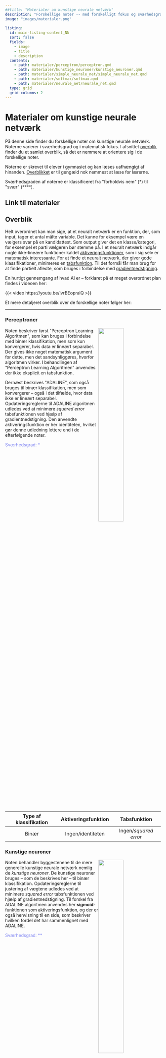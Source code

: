 ```yaml
---
##title: "Materialer om kunstige neurale netværk"
description: "Forskellige noter -- med forskelligt fokus og sværhedsgrad -- om kunstige neurale netværk."
image: "images/materialer.png"
      
listing:
  id: main-listing-content_NN
  sort: false
  fields: 
    - image
    - title
    - description
  contents: 
    - path: materialer/perceptron/perceptron.qmd
    - path: materialer/kunstige_neuroner/kunstige_neuroner.qmd
    - path: materialer/simple_neurale_net/simple_neurale_net.qmd
    - path: materialer/softmax/softmax.qmd
    - path: materialer/neurale_net/neurale_net.qmd
  type: grid 
  grid-columns: 2
---
```


# Materialer om kunstige neurale netværk

På denne side finder du forskellige noter om kunstige neurale netværk. Noterne varierer i sværhedsgrad og i matematisk fokus. I afsnittet [overblik](#overblik) finder du et samlet overblik, så det er nemmere at orientere sig i de forskellige noter. 

Noterne er skrevet til elever i gymnasiet og kan læses uafhængigt af hinanden. [Overblikket](#overblik) er til gengæld nok nemmest at læse for lærerne. 

Sværhedsgraden af noterne er klassificeret fra \"forholdvis nem\" (\*) til \"svær\" (\*\*\*\*).

## Link til materialer

::: {#main-listing-content_NN}
:::


## Overblik

Helt overordnet kan man sige, at et neuralt netværk er en funktion, der, som input, tager et antal målte variable. Det kunne for eksempel være en vælgers svar på en kandidattest. Som output giver det en klasse/kategori, for eksempel et parti vælgeren bør stemme på. I et neuralt netværk indgår nogle ikke-lineære funktioner kaldet [aktiveringsfunktioner](undervisningsforloeb/aktiveringsfunktioner.qmd), som i sig selv er matematisk interessante. For at finde et neuralt netværk, der giver gode klassifikationer, minimeres en [tabsfunktion](materialer/tabsfunktioner/tabsfunktioner.qmd). Til det formål får man brug for at finde partielt afledte, som bruges i forbindelse med [gradientnedstigning](materialer/gradientnedstigning/gradientnedstigning.qmd).

En hurtigt gennemgang af hvad AI er -- forklaret på et meget overordnet plan findes i videoen her:

{{< video https://youtu.be/ivrBEopralQ >}}

Et mere detaljeret overblik over de forskellige noter følger her:

***

### Perceptroner

![](materialer/perceptron/images/perceptron.png){style='float:right;'  width=40%}

Noten beskriver først \"Perceptron Learning Algoritmen\", som kan bruges i forbindelse med binær klassifikation, men som kun konvergerer, hvis data er lineært separabel. Der gives ikke noget matematisk argument for dette, men det sandsynliggøres, hvorfor algoritmen virker. I behandlingen af  \"Perceptron Learning Algoritmen\" anvendes der ikke eksplicit en tabsfunktion.  

Dernæst beskrives \"ADALINE\", som også bruges til binær klassifikation, men som konvergerer -- også i det tilfælde, hvor data ikke er lineært separabel. Opdateringsreglerne til ADALINE algoritmen udledes ved at minimere *squared error* tabsfunktionen ved hjælp af gradientnedstigning. Den anvendte aktiveringsfunktion er her identiteten, hvilket gør denne udledning lettere end i de efterfølgende noter.

[Sværhedsgrad: \*]{style="color: #8086F2"}

| Type af klassifikation | Aktiveringsfunktion | Tabsfunktion |
|:---:|:---:|:---:|
| Binær | Ingen/identiteten | Ingen/*squared error* |



### Kunstige neuroner

![](materialer/kunstige_neuroner/images/simplet_netvaerk2.png){style='float:right;'  width=40%}

Noten behandler byggestenene til de mere generelle kunstige neurale netværk nemlig de *kunstige neuroner*. De kunstige neuroner bruges -- som de beskrives her -- til binær klassifikation. Opdateringsreglerne til justering af vægtene udledes ved at minimere *squared error* tabsfunktionen ved hjælp af gradientnedstigning. Til forskel fra ADALINE algoritmen anvendes her **sigmoid**-funktionen som aktiveringsfunktion, og der er også henvisning til en side, som beskriver hvilken fordel det har sammenlignet med ADALINE. 

[Sværhedsgrad: \*\*]{style="color: #8086F2"}

| Type af klassifikation | Aktiveringsfunktion | Tabsfunktion | 
|:---:|:---:|:---:|
| Binær | Sigmoid | *Squared error* | 



### Simple neurale netværk

![](materialer/simple_neurale_net/images/long_simple_NN.png){style='float:right;'  width=40%}

Denne noten behandler et egentlig kunstigt neuralt netværk dog med den væsentlige forsimpling, at der kun er to skjulte lag, hvor hver af disse lag kun består af én kunstige neuron. Det har den fordel, at det nu giver mening at tale om **feedforward** og **backpropagation**, men uden at sidstnævnte drukner i kædereglen af flere variable. Til gengæld bruges der tid på at forklare og anvende den kæderegel, som eleverne allerede kender. Også her udledes opdateringsreglerne ved at minimere *squared error* tabsfunktionen ved hjælp af gradientnedstigning. 

[Sværhedsgrad: \*\*\*]{style="color: #8086F2"}

| Type af klassifikation | Aktiveringsfunktion | Tabsfunktion |
|:---:|:---:|:---:|
| Binær | Sigmoid | *Squared error* | 



### Simple kunstige neurale netværk til multipel klassifikation

![](materialer/softmax/images/netvaerk_generelt.png){style='float:right;'  width=40%}

I denne noten behandles det tilfælde, hvor man ikke er interesseret i binær klassifikation, men derimod er ønsket at kunne prædiktere blandt mere end to klasser. Noten er holdt simpel på den måde, at det beskrevne netværk ikke indeholder nogle skjulte lag, men outputlaget består i stedet af flere neuroner. Det får den konsekvens, at den anvendte aktiveringsfunktion nu er den såkaldte **softmax** funktion, som kan se som en udvidelse af sigmoid-funktionen. Derudover behandles også *cross-entropy* tabsfunktionen, som minimeres ved hjælp af gradientnedstigning. 

[Sværhedsgrad: \*\*\*\*]{style="color: #8086F2"}

| Type af klassifikation | Aktiveringsfunktion | Tabsfunktion |
|:---:|:---:|:---:|
| Multipel | Softmax | *Cross-entropy* | 



### Kunstige neurale netværk

![](materialer/neurale_net/images/simple_NN_weights.png){style='float:right;'  width=40%}

Noten gennemgår et mere generelt kunstigt neuralt netværk med to skjulte lag, som hver består af to neuroner. Netværket bruges her til binær klassifikation, som aktiveringsfunktion anvendes igen sigmoid-funktionen og vægtene opdateres ved at minimere *squared error* tabsfunktionen ved hjælp af gradientnedstigning. 
Da de skjulte lag består af flere neuroner end én, må **kædereglen for funktioner af flere variable** bringes i spil for at finde de partielle afledede, som anvendes i forbindelse med gradientnedstigning. 

Desuden gives der i denne note også en forklaring på fordelene ved *cross-entropy* tabsfunktionen sammenlignet med *squared error* tabsfunktionen, der linkes til en side hvor opdateringsreglerne i et helt generelt kunstigt neuralt netværk forklares (ved hjælp af en masse indekser!) og endelig gives der en overordnet beskrivelse af *convolutional neural networks*, som bruges i forbindelse med prædiktion af billeder.

[Sværhedsgrad: \*\*\*\*]{style="color: #8086F2"}

| Type af klassifikation | Aktiveringsfunktion | Tabsfunktion | 
|:---:|:---:|:---:|
| Primært binær | Sigmoid | *Squared error* | 




